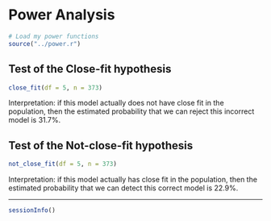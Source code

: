 Power Analysis
===============================================================================

```r
# Load my power functions
source("../power.r")
```

## Test of the Close-fit hypothesis

```r
close_fit(df = 5, n = 373)
```

Interpretation: if this model actually does not have close fit in the population, then the estimated probability that we can reject this incorrect model is 31.7%.

## Test of the Not-close-fit hypothesis

```r
not_close_fit(df = 5, n = 373)
```

Interpretation: if this model actually has close fit in the population, then the estimated probability that we can detect this correct model is 22.9%.

***

```r
sessionInfo()
```